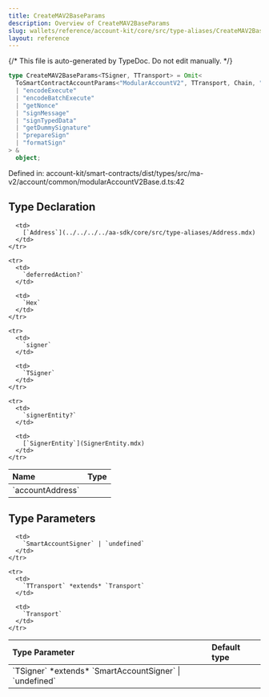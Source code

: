 ```yaml
---
title: CreateMAV2BaseParams
description: Overview of CreateMAV2BaseParams
slug: wallets/reference/account-kit/core/src/type-aliases/CreateMAV2BaseParams
layout: reference
---
```


{/* This file is auto-generated by TypeDoc. Do not edit manually. */}

```ts
type CreateMAV2BaseParams<TSigner, TTransport> = Omit<
  ToSmartContractAccountParams<"ModularAccountV2", TTransport, Chain, "0.7.0">,
  | "encodeExecute"
  | "encodeBatchExecute"
  | "getNonce"
  | "signMessage"
  | "signTypedData"
  | "getDummySignature"
  | "prepareSign"
  | "formatSign"
> &
  object;
```

Defined in: account-kit/smart-contracts/dist/types/src/ma-v2/account/common/modularAccountV2Base.d.ts:42

## Type Declaration

<table>
  <thead>
    <tr>
      <th align="left">Name</th>
      <th align="left">Type</th>
    </tr>
  </thead>

  <tbody>
    <tr>
      <td>
        `accountAddress`
      </td>

      <td>
        [`Address`](../../../../aa-sdk/core/src/type-aliases/Address.mdx)
      </td>
    </tr>

    <tr>
      <td>
        `deferredAction?`
      </td>

      <td>
        `Hex`
      </td>
    </tr>

    <tr>
      <td>
        `signer`
      </td>

      <td>
        `TSigner`
      </td>
    </tr>

    <tr>
      <td>
        `signerEntity?`
      </td>

      <td>
        [`SignerEntity`](SignerEntity.mdx)
      </td>
    </tr>

  </tbody>
</table>

## Type Parameters

<table>
  <thead>
    <tr>
      <th align="left">Type Parameter</th>
      <th align="left">Default type</th>
    </tr>
  </thead>

  <tbody>
    <tr>
      <td>
        `TSigner` *extends* `SmartAccountSigner` | `undefined`
      </td>

      <td>
        `SmartAccountSigner` | `undefined`
      </td>
    </tr>

    <tr>
      <td>
        `TTransport` *extends* `Transport`
      </td>

      <td>
        `Transport`
      </td>
    </tr>

  </tbody>
</table>
